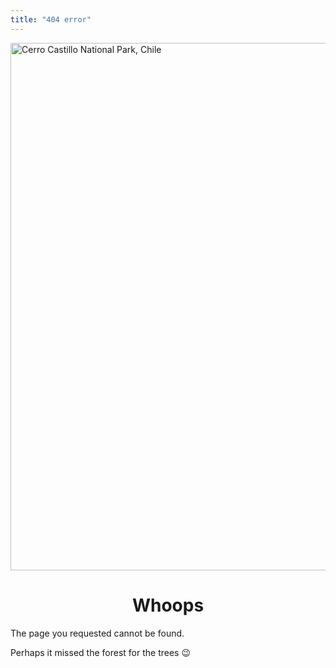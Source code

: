 ```yaml
---
title: "404 error"
---
```


<a data-flickr-embed="true" href="https://www.flickr.com/photos/199874827@N02/53464047471/in/dateposted-public/" title="Cerro Castillo National Park, Chile"><img src="https://live.staticflickr.com/65535/53464047471_ce1cf6fcf4_k.jpg" width="2015" height="844" alt="Cerro Castillo National Park, Chile"/></a><script async src="//embedr.flickr.com/assets/client-code.js" charset="utf-8"></script>

# Whoops {style="text-align: center;"}

The page you requested cannot be found.

Perhaps it missed the forest for the trees 😉

